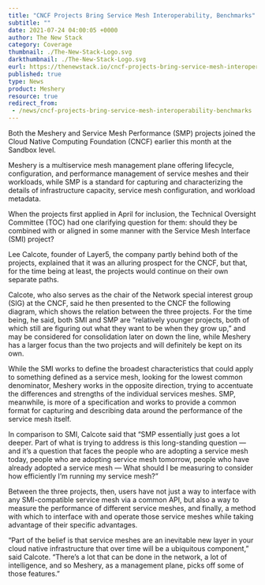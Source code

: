 ```yaml
---
title: "CNCF Projects Bring Service Mesh Interoperability, Benchmarks"
subtitle: ""
date: 2021-07-24 04:00:05 +0000
author: The New Stack
category: Coverage
thumbnail: ./The-New-Stack-Logo.svg
darkthumbnail: ./The-New-Stack-Logo.svg
eurl: https://thenewstack.io/cncf-projects-bring-service-mesh-interoperability-benchmarks/
published: true
type: News
product: Meshery
resource: true
redirect_from:
 - /news/cncf-projects-bring-service-mesh-interoperability-benchmarks
---
```



<NewsWrapper>



Both the Meshery and Service Mesh Performance (SMP) projects joined the Cloud Native Computing Foundation (CNCF) earlier this month at the Sandbox level.

Meshery is a multiservice mesh management plane offering lifecycle, configuration, and performance management of service meshes and their workloads, while SMP is a standard for capturing and characterizing the details of infrastructure capacity, service mesh configuration, and workload metadata.

When the projects first applied in April for inclusion, the Technical Oversight Committee (TOC) had one clarifying question for them: should they be combined with or aligned in some manner with the Service Mesh Interface (SMI) project?

Lee Calcote, founder of Layer5, the company partly behind both of the projects, explained that it was an alluring prospect for the CNCF, but that, for the time being at least, the projects would continue on their own separate paths.

Calcote, who also serves as the chair of the Network special interest group (SIG) at the CNCF, said he then presented to the CNCF the following diagram, which shows the relation between the three projects. For the time being, he said, both SMI and SMP are “relatively younger projects, both of which still are figuring out what they want to be when they grow up,” and may be considered for consolidation later on down the line, while Meshery has a larger focus than the two projects and will definitely be kept on its own.

While the SMI works to define the broadest characteristics that could apply to something defined as a service mesh, looking for the lowest common denominator, Meshery works in the opposite direction, trying to accentuate the differences and strengths of the individual services meshes. SMP, meanwhile, is more of a specification and works to provide a common format for capturing and describing data around the performance of the service mesh itself.

In comparison to SMI, Calcote said that “SMP essentially just goes a lot deeper. Part of what is trying to address is this long-standing question — and it’s a question that faces the people who are adopting a service mesh today, people who are adopting service mesh tomorrow, people who have already adopted a service mesh — What should I be measuring to consider how efficiently I’m running my service mesh?”

Between the three projects, then, users have not just a way to interface with any SMI-compatible service mesh via a common API, but also a way to measure the performance of different service meshes, and finally, a method with which to interface with and operate those service meshes while taking advantage of their specific advantages.


“Part of the belief is that service meshes are an inevitable new layer in your cloud native infrastructure that over time will be a ubiquitous component,” said Calcote. “There’s a lot that can be done in the network, a lot of intelligence, and so Meshery, as a management plane, picks off some of those features.”


</NewsWrapper>
